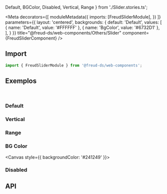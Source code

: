   Default,
  BGColor,
  Disabled,
  Vertical,
  Range
} from './Slider.stories.ts';

<Meta
  decorators={[
    moduleMetadata({
      imports: [FreudSliderModule],
    })
  ]}
  parameters={{
    layout: 'centered',
    backgrounds: {
      default: 'Default',
      values: [
        { name: 'Default', value: '#FFFFFF' },
        { name: 'BgColor', value: '#6732D1' },
      ],
    }
  }}
title="@freud-ds/web-components/Others/Slider" component={FreudSliderComponent} />

<FreudHeaderComponent
  title="Slider"
  description="Slider é um componente de entrada para fornecer uma entrada numérica."
/>

## <a id="importing"></a>Import

```ts
import { FreudSliderModule } from '@freud-ds/web-components';
```

## <a id="exemplos"></a>Exemplos
<br />

### Default
<Canvas>
  <Story story={Default}/>
</Canvas>

### Vertical
<Canvas>
  <Story story={Vertical}/>
</Canvas>

### Range
<Canvas>
  <Story story={Range}/>
</Canvas>

### BG Color
<Canvas style={{ backgroundColor: '#241249' }}>
  <Story story={BGColor}/>
</Canvas>


### Disabled
<Canvas>
  <Story story={Disabled}/>
</Canvas>


## <a id="api"></a>API

<ArgsTable of={FreudSliderComponent} />
